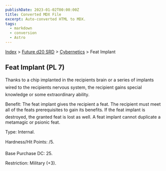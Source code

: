 ```yaml
---
publishDate: 2023-01-02T00:00:00Z
title: Converted MDX File
excerpt: Auto-converted HTML to MDX.
tags:
  - markdown
  - conversion
  - Astro
---
```





[Index](-index) > [Future d20 SRD](future-d20-srd-index) > [Cybernetics](future-d20-srd-cybernetics-index) > Feat Implant




## Feat Implant (PL 7)


Thanks to a chip implanted in the recipients brain or a series of implants wired to the recipients nervous system, the recipient gains special knowledge or some extraordinary ability.


Benefit: The feat implant gives the recipient a feat. The recipient must meet all of the feats prerequisites to gain its benefits. If the feat implant is destroyed, the granted feat is lost as well. A feat implant cannot duplicate a metamagic or psionic feat.


Type: Internal.


Hardness/Hit Points: /5.


Base Purchase DC: 25.


Restriction: Military (+3).



